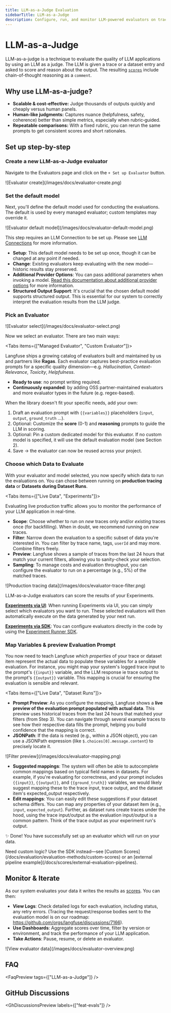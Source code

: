 ```yaml
---
title: LLM-as-a-Judge Evaluation
sidebarTitle: LLM-as-a-Judge
description: Configure, run, and monitor LLM-powered evaluators on traces and dataset experiments.
---
```


# LLM-as-a-Judge

LLM-as-a-judge is a technique to evaluate the quality of LLM applications by using an LLM as a judge. The LLM is given a trace or a dataset entry and asked to score and reason about the output. The resulting [`scores`](/docs/evaluation/evaluation-methods/data-model) include chain-of-thought reasoning as a `comment`.

## Why use LLM-as-a-judge?

* **Scalable & cost‑effective:** Judge thousands of outputs quickly and cheaply versus human panels.
* **Human‑like judgments:** Captures nuance (helpfulness, safety, coherence) better than simple metrics, especially when rubric‑guided.
* **Repeatable comparisons:** With a fixed rubric, you can rerun the same prompts to get consistent scores and short rationales.

## Set up step-by-step

<Steps>

### Create a new LLM-as-a-Judge evaluator

Navigate to the Evaluators page and click on the `+ Set up Evaluator` button.

<Frame border fullWidth>
  ![Evaluator create](/images/docs/evaluator-create.png)
</Frame>

### Set the default model

Next, you'll define the default model used for conducting the evaluations. The default is used by every managed evaluator; custom templates may override it.

<Frame border fullWidth>
  ![Evaluator default model](/images/docs/evaluator-default-model.png)
</Frame>

This step requires an LLM Connection to be set up. Please see [LLM Connections](/docs/administration/llm-connection) for more information.

- **Setup**: This default model needs to be set up once, though it can be changed at any point if needed.
- **Change**: Existing evaluators keep evaluating with the new model—historic results stay preserved.
- **Additional Provider Options**: You can pass additional parameters when invoking a model. [Read this documentation about additional provider options](/docs/administration/llm-connection#advanced-configurations) for more information.
- **Structured Output Support**: It's crucial that the chosen default model supports structured output. This is essential for our system to correctly interpret the evaluation results from the LLM judge.

### Pick an Evaluator

<Frame border fullWidth>
  ![Evaluator select](/images/docs/evaluator-select.png)
</Frame>

Now we select an evaluator. There are two main ways:

<Tabs items={["Managed Evaluator", "Custom Evaluator"]}>
<Tab>

Langfuse ships a growing catalog of evaluators built and maintained by us and partners like **Ragas**. Each evaluator captures best-practice evaluation prompts for a specific quality dimension—e.g. _Hallucination_, _Context-Relevance_, _Toxicity_, _Helpfulness_.

- **Ready to use**: no prompt writing required.
- **Continuously expanded**: by adding OSS partner-maintained evaluators and more evaluator types in the future (e.g. regex-based).

</Tab>
<Tab>

When the library doesn't fit your specific needs, add your own:

1. Draft an evaluation prompt with `{{variables}}` placeholders (`input`, `output`, `ground_truth` …).
2. Optional: Customize the **score** (0-1) and **reasoning** prompts to guide the LLM in scoring.
3. Optional: Pin a custom dedicated model for this evaluator. If no custom model is specified, it will use the default evaluation model (see Section 2).
4. Save → the evaluator can now be reused across your project.

</Tab>
</Tabs>

### Choose which Data to Evaluate

With your evaluator and model selected, you now specify which data to run the evaluations on. You can chose between running on **production tracing data** or **Datasets during Dataset Runs**.

<Tabs items={["Live Data", "Experiments"]}>
<Tab>

Evaluating live production traffic allows you to monitor the performance of your LLM application in real-time.

- **Scope**: Choose whether to run on _new_ traces only and/or _existing_ traces once (for backfilling). When in doubt, we recommend running on _new_ traces.
- **Filter**: Narrow down the evaluation to a specific subset of data you're interested in. You can filter by trace name, tags, `userId` and may more. Combine filters freely.
- **Preview**: Langfuse shows a sample of traces from the last 24 hours that match your current filters, allowing you to sanity-check your selection.
- **Sampling**: To manage costs and evaluation throughput, you can configure the evaluator to run on a percentage (e.g., 5%) of the matched traces.

<Frame border fullWidth>
  ![Production tracing data](/images/docs/evaluator-trace-filter.png)
</Frame>

</Tab>
<Tab>

LLM-as-a-Judge evaluators can score the results of your Experiments.

**[Experiments via UI](/docs/evaluation/experiments/experiments-via-ui)**: When running Experiments via UI, you can simply select which evaluators you want to run. These selected evaluators will then automatically execute on the data generated by your next run.

**[Experiments via SDK](/docs/evaluation/experiments/experiments-via-sdk)**: You can configure evaluators directly in the code by using the [Experiment Runner SDK](/docs/evaluation/experiments/experiments-via-sdk#advanced-features).

</Tab>
</Tabs>

### Map Variables & preview Evaluation Prompt

You now need to teach Langfuse _which properties_ of your trace or dataset item represent the actual data to populate these variables for a sensible evaluation. For instance, you might map your system's logged trace input to the prompt's `{{input}}` variable, and the LLM response ie trace output to the prompt's `{{output}}` variable. This mapping is crucial for ensuring the evaluation is sensible and relevant.

<Tabs items={["Live Data", "Dataset Runs"]}>
<Tab>

- **Prompt Preview**: As you configure the mapping, Langfuse shows a **live preview of the evaluation prompt populated with actual data**. This preview uses historical traces from the last 24 hours that matched your filters (from Step 3). You can navigate through several example traces to see how their respective data fills the prompt, helping you build confidence that the mapping is correct.
- **JSONPath**: If the data is nested (e.g., within a JSON object), you can use a JSONPath expression (like `$.choices[0].message.content`) to precisely locate it.

<Frame border fullWidth>
  ![Filter preview](/images/docs/evaluator-mapping.png)
</Frame>

</Tab>
<Tab>

- **Suggested mappings**: The system will often be able to autocomplete common mappings based on typical field names in datasets. For example, if you're evaluating for correctness, and your prompt includes `{{input}}`, `{{output}}`, and `{{ground_truth}}` variables, we would likely suggest mapping these to the trace input, trace output, and the dataset item's expected_output respectively.
- **Edit mappings**: You can easily edit these suggestions if your dataset schema differs. You can map any properties of your dataset item (e.g., `input`, `expected_output`). Further, as dataset runs create traces under the hood, using the trace input/output as the evaluation input/output is a common pattern. Think of the trace output as your experiment run's output.

</Tab>
</Tabs>

</Steps>

✨ Done! You have successfully set up an evaluator which will run on your data.

<Callout type="info">
  Need custom logic? Use the SDK instead—see [Custom
  Scores](/docs/evaluation/evaluation-methods/custom-scores) or an [external pipeline
  example](/docs/scores/external-evaluation-pipelines).
</Callout>

## Monitor & Iterate

As our system evaluates your data it writes the results as [scores](/docs/evaluation/evaluation-methods/data-model). You can then:

- **View Logs**: Check detailed logs for each evaluation, including status, any retry errors. (Tracing the request/response bodies sent to the evaluation model is on our roadmap: https://github.com/orgs/langfuse/discussions/7166).
- **Use Dashboards**: Aggregate scores over time, filter by version or environment, and track the performance of your LLM application.
- **Take Actions**: Pause, resume, or delete an evaluator.

<Frame border fullWidth>
  ![View evaluator data](/images/docs/evaluator-overview.png)
</Frame>

## FAQ


<FaqPreview tags={["LLM-as-a-Judge"]} />

## GitHub Discussions


<GhDiscussionsPreview labels={["feat-evals"]} />
